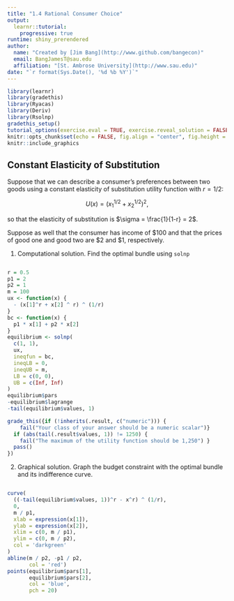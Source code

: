```yaml
---
title: "1.4 Rational Consumer Choice"
output: 
  learnr::tutorial: 
    progressive: true
runtime: shiny_prerendered
author: 
  name: "Created by [Jim Bang](http://www.github.com/bangecon)"
  email: BangJamesT@sau.edu
  affiliation: "[St. Ambrose University](http://www.sau.edu)"
date: "`r format(Sys.Date(), '%d %b %Y')`"
---
```


<style type="text/css">
#doc-metadata {
  margin-bottom: 10px;
  font-size: 0.8em;
}
</style>

```r
library(learnr)
library(gradethis)
library(Ryacas)
library(Deriv)
library(Rsolnp)
gradethis_setup()
tutorial_options(exercise.eval = TRUE, exercise.reveal_solution = FALSE)
knitr::opts_chunk$set(echo = FALSE, fig.align = "center", fig.height = 6, fig.width = 6)
knitr::include_graphics
```

## Constant Elasticity of Substitution

Suppose that we can describe a consumer's preferences between two goods using a constant elasticity of substitution utility function with $r = 1/2$: 

$$U(x) = (x_1^{1/2} + x_2^{1/2})^2, $$ 

so that the elasticity of substitution is $\sigma = \frac{1}{1-r} = 2$. 

Suppose as well that the consumer has income of \$100 and that the prices of good one and good two are \$2 and \$1, respectively. 

1. Computational solution. Find the optimal bundle using `solnp`

```r

```

```r
r = 0.5
p1 = 2
p2 = 1
m = 100
ux <- function(x) {
  - (x[1]^r + x[2] ^ r) ^ (1/r)
}
bc <- function(x) {
  p1 * x[1] + p2 * x[2]
}
equilibrium <- solnp(
  c(1, 1),
  ux,
  ineqfun = bc,
  ineqLB = 0,
  ineqUB = m,
  LB = c(0, 0),
  UB = c(Inf, Inf)
)
equilibrium$pars
-equilibrium$lagrange
-tail(equilibrium$values, 1)
```

```r
grade_this({if (!inherits(.result, c("numeric"))) {
    fail("Your class of your answer should be a numeric scalar")}
  if (abs(tail(.result$values, 1)) != 1250) { 
    fail("The maximum of the utility function should be 1,250") }
  pass()
})
```

2. Graphical solution. Graph the budget constraint with the optimal bundle and its indifference curve. 

```r

```

```r
curve(
  ((-tail(equilibrium$values, 1))^r - x^r) ^ (1/r),
  0,
  m / p1,
  xlab = expression(x[1]),
  ylab = expression(x[2]),
  xlim = c(0, m / p1),
  ylim = c(0, m / p2),
  col = 'darkgreen'
)
abline(m / p2, -p1 / p2,
       col = 'red')
points(equilibrium$pars[1],
       equilibrium$pars[2],
       col = 'blue',
       pch = 20)
```

```r

```
